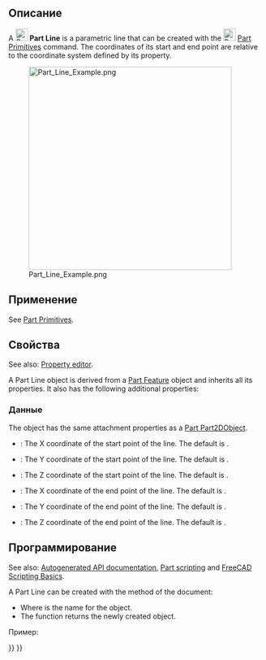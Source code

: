 <languages/>

{{Docnav/ru
|[[Part_Point/ru|Точка(Вершина)]]
|[[Part_RegularPolygon/ru|Правильный Многоугольник]]
|[[Part_Workbench/ru|Part(Деталь)]]
|IconL=Part_Point.svg
|IconR=Part_RegularPolygon.svg
|IconC=Workbench_Part.svg
}}

{{GuiCommand/ru
|Name=Part Line
|Name/ru=Линия
|MenuLocation=Деталь → [[Part_Primitives/ru|Создать примитивы...]] → Линия
|Workbenches=[[Part_Workbench/ru|Part(Деталь)]],  [[OpenSCAD_Workbench/ru|OpenSCAD]]
|SeeAlso=[[Part_Primitives/ru|Примитивы]]
}}

==Описание==

A [[Image:Part_Line.svg|24px]] '''Part Line''' is a parametric line that can be created with the [[Image:Part_Primitives.svg|24px]] [[Part_Primitives|Part Primitives]] command. The coordinates of its start and end point are relative to the coordinate system defined by its {{PropertyData|Placement}} property.

[[Image:Part_Line_Example.png|400px]]

==Применение==

See [[Part_Primitives#Usage|Part Primitives]].

== Свойства ==

See also: [[Property_editor|Property editor]].

A Part Line object is derived from a [[Part_Feature|Part Feature]] object and inherits all its properties. It also has the following additional properties:

=== Данные ===

{{TitleProperty|Attachment}}

The object has the same attachment properties as a [[Part_Part2DObject#Data|Part Part2DObject]].

{{TitleProperty|Vertex 1 - Start}}

* {{PropertyData|X1|Distance}}: The X coordinate of the start point of the line. The default is {{Value|0mm}}.
* {{PropertyData|Y1|Distance}}: The Y coordinate of the start point of the line. The default is {{Value|0mm}}.
* {{PropertyData|Z1|Distance}}: The Z coordinate of the start point of the line. The default is {{Value|0mm}}.

{{TitleProperty|Vertex 2 - Finish}}

* {{PropertyData|X2|Distance}}: The X coordinate of the end point of the line. The default is {{Value|10mm}}.
* {{PropertyData|Y2|Distance}}: The Y coordinate of the end point of the line. The default is {{Value|10mm}}.
* {{PropertyData|Z2|Distance}}: The Z coordinate of the end point of the line. The default is {{Value|10mm}}.

== Программирование ==

See also: [https://freecad.github.io/SourceDoc/ Autogenerated API documentation], [[Part_scripting|Part scripting]] and [[FreeCAD_Scripting_Basics|FreeCAD Scripting Basics]].

A Part Line can be created with the {{Incode|addObject()}} method of the document:

{{Code|code=
line = FreeCAD.ActiveDocument.addObject("Part::Line", "myLine")
}}

* Where {{Incode|"myLine"}} is the name for the object.
* The function returns the newly created object.

Пример:

{{Code|code=
import FreeCAD as App

doc = App.activeDocument()

line = doc.addObject("Part::Line", "myLine")
line.X1 = 1
line.Y1 = 3
line.Z1 = 6
line.X2 = 2
line.Y2 = 3
line.Z2 = 9

doc.recompute()
}}


{{Docnav/ru
|[[Part_Point/ru|Точка(Вершина)]]
|[[Part_RegularPolygon/ru|Правильный Многоугольник]]
|[[Part_Workbench/ru|Part(Деталь)]]
|IconL=Part_Point.svg
|IconR=Part_RegularPolygon.svg
|IconC=Workbench_Part.svg
}}

{{Part_Tools_navi{{#translation:}}}}
{{Userdocnavi{{#translation:}}}}